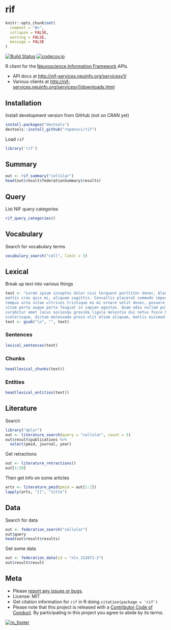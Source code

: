 rif
===

```r
knitr::opts_chunk$set(
  comment = "#>",
  collapse = FALSE,
  warning = FALSE,
  message = FALSE
)
```

[![Build Status](https://api.travis-ci.org/ropensci/rif.png)](https://travis-ci.org/ropensci/rif)
[![codecov.io](https://codecov.io/github/ropensci/rif/coverage.svg?branch=master)](https://codecov.io/github/ropensci/rif?branch=master)

R client for the [Neuroscience Information Framework](https://www.neuinfo.org/) APIs.

* API docs at <http://nif-services.neuinfo.org/servicesv1/>
* Various clients at <http://nif-services.neuinfo.org/servicesv1/downloads.html>

## Installation

Install development version from GitHub (not on CRAN yet)

```r
install.packages("devtools")
devtools::install_github("ropensci/rif")
```

Load `rif`

```r
library('rif')
```

## Summary

```r
out <- rif_summary("cellular")
head(out$result$federationSummary$results)
```

## Query

List NIF query categories

```r
rif_query_categories()
```

## Vocabulary

Search for vocabulary terms

```r
vocabulary_search("cell", limit = 3)
```

## Lexical

Break up text into various things

```r
text <- "Lorem ipsum inceptos dolor nisi torquent porttitor donec, blandit scelerisque
mattis cras quis mi, aliquam sagittis. Convallis placerat commodo imperdiet varius nunc
tempus urna vitae ultrices tristique eu mi ornare velit donec, posuere laoreet pretium
vitae porta augue porta feugiat in sapien egestas. Quam odio nullam pulvinar litora
curabitur amet lacus sociosqu gravida ligula molestie dui netus fusce bibendum
scelerisque, dictum malesuada proin elit etiam aliquam, mattis euismod donec nisl facilisis."
text <- gsub("\n", "", text)
```

### Sentences

```r
lexical_sentences(text)
```

### Chunks

```r
head(lexical_chunks(text))
```

### Entities

```r
head(lexical_entities(text))
```

## Literature

Search

```r
library("dplyr")
out <- literature_search(query = "cellular", count = 5)
out$result$publications %>%
  select(pmid, journal, year)
```

Get retractions

```r
out <- literature_retractions()
out[1:20]
```

Then get info on some articles

```r
arts <- literature_pmid(pmid = out[1:2])
lapply(arts, "[[", "title")
```

## Data

Search for data

```r
out <- federation_search("cellular")
out$query
head(out$result$results)
```

Get some data

```r
out <- federation_data(id = "nlx_152871-2")
out$result$result
```

## Meta

* Please [report any issues or bugs](https://github.com/ropensci/rif/issues).
* License: MIT
* Get citation information for `rif` in R doing `citation(package = 'rif')`
* Please note that this project is released with a [Contributor Code of Conduct](CONDUCT.md). By participating in this project you agree to abide by its terms.

[![ro_footer](http://ropensci.org/public_images/github_footer.png)](http://ropensci.org)
